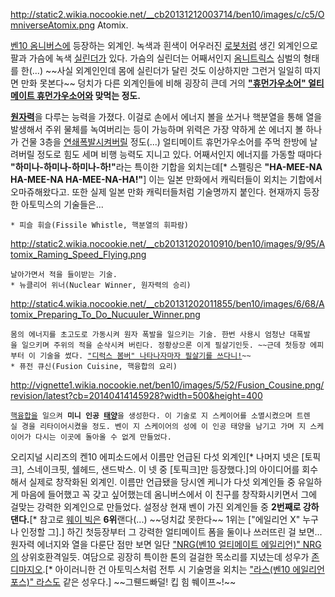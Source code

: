 http://static2.wikia.nocookie.net/__cb20131212003714/ben10/images/c/c5/OmniverseAtomix.png
Atomix.

[[벤10 옴니버스]]에 등장하는 외계인. 
녹색과 흰색이 어우러진 [[로봇]]처럼 생긴 외계인으로 팔과 가슴에 녹색 [[실린더]]가 있다. 가슴의 실린더는 어째서인지 [[옴니트릭스]] 심벌의 형태를 한(...) ~~사실 외계인인데 몸에 실린더가 달린 것도 이상하지만 그런거 일일히 따지면 만화 못본다~~
덩치가 다른 외계인들에 비해 굉장히 큰데 거의 '''[["휴먼가우소어" 얼티메이트 휴먼가우소어]]와 맞먹는 정도.'''

'''[[원자력]]'''을 다루는 능력을 가졌다. 이걸로 손에서 에너지 볼을 쏘거나 핵분열을 통해 열을 발생해서 주위 물체를 녹여버리는 등이 가능하며 위력은 가장 약하게 쏜 에너지 볼 하나가 건물 3층을 [[연쇄폭발]]시켜버릴 정도(...)
얼티메이트 휴먼가우소어를 주먹 한방에 날려버릴 정도로 힘도 세며 비행 능력도 지니고 있다. 
어째서인지 에너지를 가동할 때마다 '''"하미나-하미나-하미나-하!"'''라는 특이한 기합을 외치는데[* 스펠링은 '''"HA-MEE-NA HA-MEE-NA HA-MEE-NA-HA!"'''] 이는 일본 만화에서 캐릭터들이 외치는 기합에서 오마쥬해왔다고. 또한 실제 일본 만화 캐릭터들처럼 기술명까지 붙인다. 현재까지 등장한 아토믹스의 기술들은...
 * 피슬 휘슬(Fissile Whistle, 핵분열의 휘파람)
http://static2.wikia.nocookie.net/__cb20131202010910/ben10/images/9/95/Atomix_Raming_Speed_Flying.png
 날아가면서 적을 들이받는 기술.
 * 뉴클리어 위너(Nuclear Winner, 원자력의 승리)
http://static4.wikia.nocookie.net/__cb20131202011855/ben10/images/6/68/Atomix_Preparing_To_Do_Nucuuler_Winner.png
 몸의 에너지를 초고도로 가동시켜 원자 폭발을 일으키는 기술. 한번 사용시 엄청난 대폭발을 일으키며 주위의 적을 순삭시켜 버린다. 정황상으론 이게 필살기인듯. ~~근데 첫등장 에피부터 이 기술을 썼다. [["디럭스 봄버" 나타나자마자 필살기를 쓰다니!]]~~
 * 퓨전 큐신(Fusion Cuisine, 핵융합의 요리)
http://vignette1.wikia.nocookie.net/ben10/images/5/52/Fusion_Cousine.png/revision/latest?cb=20140414145928?width=500&height=400 
 [[핵융합]]을 일으켜 '''미니 인공 [[태양]]'''을 생성한다. 이 기술로 지 스케이어를 소멸시켰으며 트렌실 경을 리타이어시켰을 정도. 벤이 지 스케이어의 성에 이 인공 태양을 남기고 가며 지 스케이어가 다시는 이곳에 돌아올 수 없게 만들었다.

오리지널 시리즈의 켄10 에피소드에서 이름만 언급된 다섯 외계인[* 나머지 넷은 [토픽크], 스네이크핏, 쉘헤드, 샌드박스. 이 넷 중 [토픽크]만 등장했다.]의 아이디어를 회수해서 실제로 창작화된 외계인. 이름만 언급됐을 당시엔 케니가 다섯 외계인들 중 유일하게 마음에 들어했고 꼭 갖고 싶어했는데 옴니버스에서 이 친구를 창작화시키면서 그에 걸맞는 강력한 외계인으로 만들었다. 설정상 현재 벤이 가진 외계인들 중 '''2번째로 강하댄다.'''[* 참고로 [[웨이 빅]]은 '''6위'''랜다(...) ~~덩치값 못한다~~ 1위는 ["에일리언 X" 누구나 인정할 그].]  하긴 첫등장부터 그 강력한 얼티메이트 폼을 둘이나 쓰러뜨린 걸 보면... 원자력 에너지와 열을 다룬단 점만 보면 일단 [["NRG(벤10 얼티메이트 에일리언)" NRG]]의 상위호환격일듯.
여담으로 굉장히 특이한 톤의 걸걸한 목소리를 지녔는데 성우가 [[존 디마지오]].[* 아이러니한 건 아토믹스처럼 전투 시 기술명을 외치는 [["라스(벤10 에일리언 포스)" 라스]]도 같은 성우다.] ~~그뤤드빠덜! 킵 힘 쒜이프~!~~
